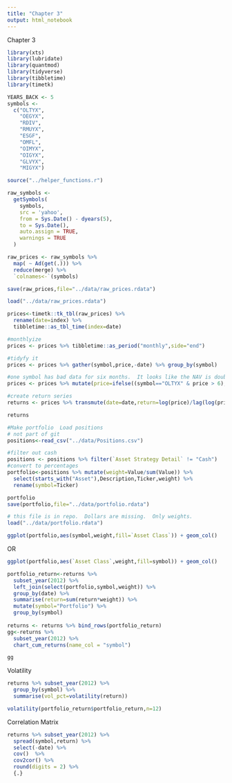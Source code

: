```yaml
---
title: "Chapter 3"
output: html_notebook
---
```

Chapter 3
```r
library(xts)
library(lubridate)
library(quantmod)
library(tidyverse)
library(tibbletime)
library(timetk)

YEARS_BACK <- 5
symbols <-
  c("OLTYX",
    "OEGYX",
    "RDIV",
    "RMUYX",
    "ESGF",
    "OMFL",
    "OIMYX",
    "OIGYX",
    "GLVYX",
    "MIGYX")

source("../helper_functions.r")

```

```r

raw_symbols <-
  getSymbols(
    symbols,
    src = 'yahoo',
    from = Sys.Date() - dyears(5),
    to = Sys.Date(),
    auto.assign = TRUE,
    warnings = TRUE
  )

raw_prices <- raw_symbols %>%
  map( ~ Ad(get(.))) %>%
  reduce(merge) %>%
  `colnames<-`(symbols)

save(raw_prices,file="../data/raw_prices.rdata")
```

```r

load("../data/raw_prices.rdata")
```

```r
prices<-timetk::tk_tbl(raw_prices) %>%
  rename(date=index) %>% 
  tibbletime::as_tbl_time(index=date) 

#monthlyize
prices <- prices %>% tibbletime::as_period("monthly",side="end")

#tidyfy it
prices <- prices %>% gather(symbol,price,-date) %>% group_by(symbol)

#one symbol has bad data for six months.  It looks like the NAV is doubled. Fix.
prices <- prices %>% mutate(price=ifelse((symbol=="OLTYX" & price > 6),price/2,price))

#create return series
returns <- prices %>% transmute(date=date,return=log(price)/lag(log(price))-1) %>% slice(-1)

returns
```


```r
#Make portfolio  Load positions
# not part of git
positions<-read_csv("../data/Positions.csv")

#filter out cash
positions <- positions %>% filter(`Asset Strategy Detail` != "Cash")
#convert to percentages
portfolio<-positions %>% mutate(weight=Value/sum(Value)) %>%
  select(starts_with("Asset"),Description,Ticker,weight) %>% 
  rename(symbol=Ticker)

portfolio
save(portfolio,file="../data/portfolio.rdata")
```

```r
# this file is in repo.  Dollars are missing.  Only weights.
load("../data/portfolio.rdata")

ggplot(portfolio,aes(symbol,weight,fill=`Asset Class`)) + geom_col()
```
OR
```r
ggplot(portfolio,aes(`Asset Class`,weight,fill=symbol)) + geom_col()

```

```r

portfolio_return<-returns %>%
  subset_year(2012) %>% 
  left_join(select(portfolio,symbol,weight)) %>% 
  group_by(date) %>% 
  summarise(return=sum(return*weight)) %>% 
  mutate(symbol="Portfolio") %>% 
  group_by(symbol)
  
returns <- returns %>% bind_rows(portfolio_return)
gg<-returns %>%  
  subset_year(2012) %>% 
  chart_cum_returns(name_col = "symbol")

gg
```
Volatility
```r
returns %>% subset_year(2012) %>% 
  group_by(symbol) %>% 
  summarise(vol_pct=volatility(return))
```

```r
volatility(portfolio_return$portfolio_return,n=12)
```


Correlation Matrix
```r

returns %>% subset_year(2012) %>% 
  spread(symbol,return) %>% 
  select(-date) %>% 
  cov()  %>% 
  cov2cor() %>% 
  round(digits = 2) %>% 
  {.}
```

